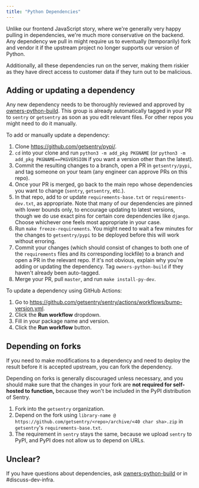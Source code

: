 ```yaml
---
title: "Python Dependencies"
---
```


Unlike our frontend JavaScript story, where we're generally very happy pulling in dependencies, we're much more conservative on
the backend. Any dependency we pull in might require us to eventually (temporarily) fork and vendor it if the upstream
project no longer supports our version of Python.

Additionally, all these dependencies run on the server, making them riskier as they have direct access to customer
data if they turn out to be malicious.

## Adding or updating a dependency

Any new dependency needs to be thoroughly reviewed and approved by [owners-python-build](https://github.com/orgs/getsentry/teams/owners-python-build/members). This group is already automatically tagged in your PR to `sentry` or `getsentry` as soon as you edit relevant files. For other repos you might need to do it manually.

To add or manually update a dependency:

1. Clone https://github.com/getsentry/pypi/.
2. `cd` into your clone and run `python3 -m add_pkg PKGNAME` (or `python3 -m add_pkg PKGNAME==PKGVERSION` if you want a version other than the latest).
3. Commit the resulting changes to a branch, open a PR in `getsentry/pypi`, and tag someone on your team (any engineer can approve PRs on this repo).
4. Once your PR is merged, go back to the main repo whose dependencies you want to change (`sentry`, `getsentry`, etc.).
5. In that repo, add to or update `requirements-base.txt` or `requirements-dev.txt`, as appropriate. Note that many of our dependencies are pinned with lower bounds only, to encourage updating to latest versions, though we do use exact pins for certain core dependencies like `django`. Choose whichever one feels most appropriate in your case.
6. Run `make freeze-requirements`. You might need to wait a few minutes for the changes to `getsentry/pypi` to be deployed before this will work without erroring.
7. Commit your changes (which should consist of changes to both one of the `requirements` files and its corresponding lockfile) to a branch and open a PR in the relevant repo. If it's not obvious, explain why you're adding or updating the dependency. Tag `owners-python-build` if they haven't already been auto-tagged.
8. Merge your PR, pull `master`, and run `make install-py-dev`.

To update a dependency using GitHub Actions:

1. Go to https://github.com/getsentry/sentry/actions/workflows/bump-version.yml.
2. Click the **Run workflow** dropdown.
3. Fill in your package name and version.
4. Click the **Run workflow** button.

## Depending on forks

If you need to make modifications to a dependency and need to deploy the result
before it is accepted upstream, you can fork the dependency.

Depending on forks is generally discouraged unless necessary, and you should
make sure that the changes in your fork are **not required for self-hosted to
function,** because they won't be included in the PyPI distribution of Sentry.

1. Fork into the `getsentry` organization.
2. Depend on the fork using `library-name @ https://github.com/getsentry/<repo>/archive/<40 char sha>.zip` in `getsentry`'s `requirements-base.txt`.
3. The requirement in `sentry` stays the same, because we upload `sentry` to PyPI, and PyPI does not allow us to depend on URLs.

## Unclear?

If you have questions about dependencies, ask [owners-python-build](https://github.com/orgs/getsentry/teams/owners-python-build/members) or in #discuss-dev-infra.

